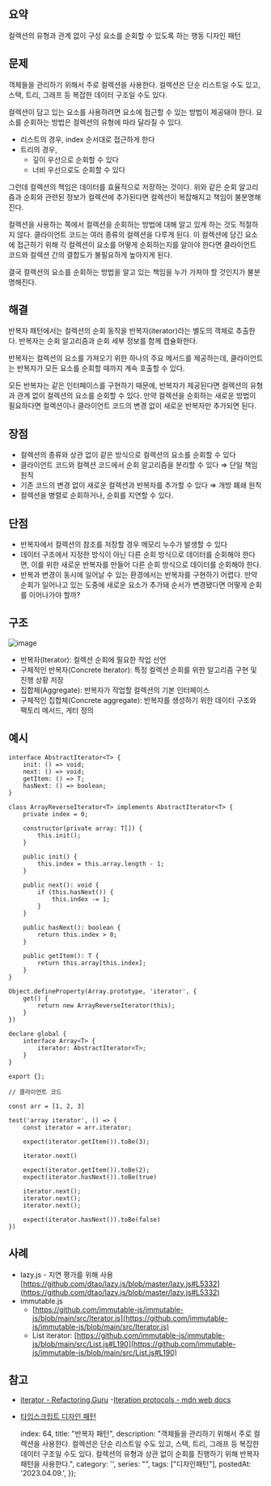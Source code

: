 
## 요약

컬렉션의 유형과 관계 없이 구성 요소를 순회할 수 있도록 하는 행동 디자인 패턴

## 문제

객체들을 관리하기 위해서 주로 컬렉션을 사용한다. 컬렉션은 단순 리스트일 수도 있고, 스택, 트리, 그래프 등 복잡한 데이터 구조일 수도 있다.

컬렉션이 담고 있는 요소를 사용하려면 요소에 접근할 수 있는 방법이 제공돼야 한다. 요소를 순회하는 방법은 컬렉션의 유형에 따라 달라질 수 있다.

- 리스트의 경우, index 순서대로 접근하게 한다
- 트리의 경우,
  - 깊이 우선으로 순회할 수 있다
  - 너비 우선으로도 순회할 수 있다

그런데 컬렉션의 책임은 데이터를 효율적으로 저장하는 것이다. 위와 같은 순회 알고리즘과 순회와 관련된 정보가 컬렉션에 추가된다면 컬렉션이 복잡해지고 책임이 불분명해진다.

컬렉션을 사용하는 쪽에서 컬렉션을 순회하는 방법에 대해 알고 있게 하는 것도 적절하지 않다. 클라이언트 코드는 여러 종류의 컬렉션을 다루게 된다. 이 컬렉션에 담긴 요소에 접근하기 위해 각 컬렉션이 요소를 어떻게 순회하는지를 알아야 한다면 클라이언트 코드와 컬렉션 간의 결합도가 불필요하게 높아지게 된다.

결국 컬렉션의 요소를 순회하는 방법을 알고 있는 책임을 누가 가져야 할 것인지가 불분명해진다.

## 해결

반복자 패턴에서는 컬렉션의 순회 동작을 반복자(iterator)라는 별도의 객체로 추출한다. 반복자는 순회 알고리즘과 순회 세부 정보를 함께 캡슐화한다.

반복자는 컬렉션의 요소를 가져오기 위한 하나의 주요 메서드를 제공하는데, 클라이언트는 반복자가 모든 요소를 순회할 때까지 계속 호출할 수 있다.

모든 반복자는 같은 인터페이스를 구현하기 때문에, 반복자가 제공된다면 컬렉션의 유형과 관계 없이 컬렉션의 요소를 순회할 수 있다. 만약 컬렉션을 순회하는 새로운 방법이 필요하다면 컬렉션이나 클라이언트 코드의 변경 없이 새로운 반복자만 추가되면 된다.

## 장점

- 컬렉션의 종류와 상관 없이 같은 방식으로 컬렉션의 요소를 순회할 수 있다
- 클라이언트 코드와 컬렉션 코드에서 순회 알고리즘을 분리할 수 있다 ⇒ 단일 책임 원칙
- 기존 코드의 변경 없이 새로운 컬렉션과 반복자를 추가할 수 있다 ⇒ 개방 폐쇄 원칙
- 컬렉션을 병렬로 순회하거나, 순회를 지연할 수 있다.

## 단점

- 반복자에서 컬렉션의 참조를 저장할 경우 메모리 누수가 발생할 수 있다
- 데이터 구조에서 지정한 방식이 아닌 다른 순회 방식으로 데이터를 순회해야 한다면, 이를 위한 새로운 반복자를 만들어 다른 순회 방식으로 데이터를 순회해야 한다.
- 반복과 변경이 동시에 일어날 수 있는 환경에서는 반복자를 구현하기 어렵다. 만약 순회가 일어나고 있는 도중에 새로운 요소가 추가돼 순서가 변경됐다면 어떻게 순회를 이어나가야 할까?

## 구조

![image](https://user-images.githubusercontent.com/40057032/230771101-531e33c6-48b7-42d8-8f92-352a099d545c.png)

- 반복자(Iterator): 컬렉션 순회에 필요한 작업 선언
- 구체적인 반복자(Concrete Iterator): 특정 컬렉션 순회를 위한 알고리즘 구현 및 진행 상황 저장
- 집합체(Aggregate): 반복자가 작업할 컬렉션의 기본 인터페이스
- 구체적인 집합체(Concrete aggregate): 반복자를 생성하기 위한 데이터 구조와 팩토리 메서드, 게터 정의

## 예시

```tsx
interface AbstractIterator<T> {
    init: () => void;
    next: () => void;
    getItem: () => T;
    hasNext: () => boolean;
}

class ArrayReverseIterator<T> implements AbstractIterator<T> {
    private index = 0;

    constructor(private array: T[]) {
        this.init();
    }

    public init() {
        this.index = this.array.length - 1;
    }

    public next(): void {
        if (this.hasNext()) {
            this.index -= 1;
        }
    }

    public hasNext(): boolean {
        return this.index > 0;
    }

    public getItem(): T {
        return this.array[this.index];
    }
}

Object.defineProperty(Array.prototype, 'iterator', {
    get() {
        return new ArrayReverseIterator(this);
    }
})

declare global {
    interface Array<T> {
        iterator: AbstractIterator<T>;
    }
}

export {};

// 클라이언트 코드

const arr = [1, 2, 3]

test('array iterator', () => {
    const iterator = arr.iterator;

    expect(iterator.getItem()).toBe(3);

    iterator.next()

    expect(iterator.getItem()).toBe(2);
    expect(iterator.hasNext()).toBe(true)

    iterator.next();
    iterator.next();
    iterator.next();

    expect(iterator.hasNext()).toBe(false)
})
```

## 사례

- lazy.js - 지연 평가를 위해 사용 [https://github.com/dtao/lazy.js/blob/master/lazy.js#L5332](https://github.com/dtao/lazy.js/blob/master/lazy.js#L5332)
- immutable.js
  - [https://github.com/immutable-js/immutable-js/blob/main/src/Iterator.js](https://github.com/immutable-js/immutable-js/blob/main/src/Iterator.js)
  - List iterator: [https://github.com/immutable-js/immutable-js/blob/main/src/List.js#L190](https://github.com/immutable-js/immutable-js/blob/main/src/List.js#L190)

## 참고

- [iterator - Refactoring.Guru](https://refactoring.guru/ko/design-patterns/iterator)
-[Iteration protocols - mdn web docs](https://developer.mozilla.org/ko/docs/Web/JavaScript/Reference/Iteration_protocols#the_iterator_protocol)
- [타입스크립트 디자인 패턴](http://www.yes24.com/Product/Goods/38881387)

    index: 64,
    title: "반복자 패턴",
    description: "객체들을 관리하기 위해서 주로 컬렉션을 사용한다. 컬렉션은 단순 리스트일 수도 있고, 스택, 트리, 그래프 등 복잡한 데이터 구조일 수도 있다. 컬렉션의 유형과 상관 없이 순회를 진행하기 위해 반복자 패턴을 사용한다.",
    category: '',
    series: "",
    tags: ["디자인패턴"],
    postedAt: '2023.04.09.',
});
